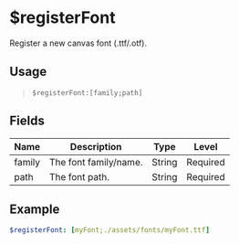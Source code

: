 # $registerFont
Register a new canvas font (.ttf/.otf).

## Usage
> `$registerFont:[family;path]`

## Fields
| Name        | Description                           | Type	   | Level    |
| ----------- | ------------------------------------- | ---------- | -------- |
| family      | The font family/name.                 | String	   | Required |
| path        | The font path.						  | String     | Required |

## Example
```yaml
$registerFont: [myFont;./assets/fonts/myFont.ttf]
```